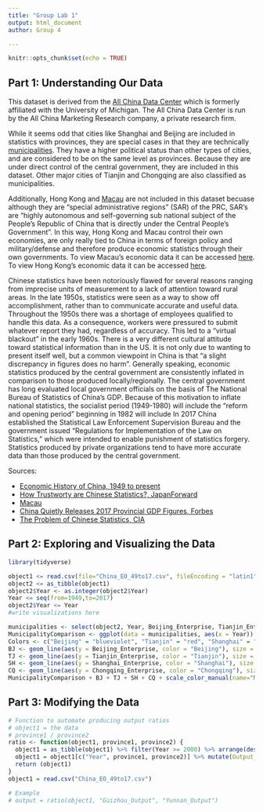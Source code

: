 ```yaml
---
title: "Group Lab 1"
output: html_document
author: Group 4

---
```


```r
knitr::opts_chunk$set(echo = TRUE)
```

## Part 1: Understanding Our Data
This dataset is derived from the [All China Data Center](https://chinadatacenter.net/Data/Services.aspx) which is formerly affiliated with the University of Michigan. The All China Data Center is run by the All China Marketing Research company, a private research firm. 

While it seems odd that cities like Shanghai and Beijing are included in statistics with provinces, they are special cases in that they are technically [municipalities](https://en.wikipedia.org/wiki/Direct-administered_municipalities_of_China). They have a higher political status than other types of cities, and are considered to be on the same level as provinces. Because they are under direct control of the central government, they are included in this dataset. Other major cities of Tianjin and Chongqing are also classified as municipalities.

Additionally, Hong Kong and [Macau](https://en.wikipedia.org/wiki/Macau) are not included in this dataset becuase although they are "special administrative regions" (SAR) of the PRC, SAR's are "highly autonomous and self-governing sub national subject of the People's Republic of China that is directly under the Central People's Government". In this way, Hong Kong and Macau control their own economies, are only really tied to China in terms of foreign policy and military/defense and therefore produce economic statistics through their own governments. To view Macau's economic data it can be accessed [here](https://www.gov.mo/en/about-macao-sar/statistics/). To view Hong Kong's economic data it can be accessed [here](https://www.hkeconomy.gov.hk/en/situation/index.htm). <!-- Should we include something about Taiwan in this section? -->


<!--Explain the time periods that might be the least reliable, and maybe summarize some of the suggested methods for “correcting” things like GDP data. *Need help with this section- I have not found what time periods are the least reliable nor have I found methods?? See the comments and if you have data, please add-->
Chinese statistics have been notoriously flawed for several reasons ranging from imprecise units of measurement to a lack of attention toward rural areas. In the late 1950s, statistics were seen as a way to show off accomplishment, rather than to communicate accurate and useful data. Throughout the 1950s there was a shortage of employees qualified to handle this data. As a consequence, workers were pressured to submit whatever report they had, regardless of accuracy. This led to a "virtual blackout" in the early 1960s. <!--This article also says that heavy industry statistics tend to be more accurate than those of light industry - wonder how this relates to the data?--> There is a very different cultural attitude toward statistical information than in the US. It is not only due to wanting to present itself well, but a common viewpoint in China is that "a slight discrepancy in figures does no harm".
Generally speaking, economic statistics produced by the central government are consistently inflated in comparison to those produced locally/regionally. The central government has long evaluated local government officials on the basis of The National Bureau of Statistics of China's GDP. Because of this motivation to inflate national statistics, the socialist period (1949-1980) will include <!-- probably inflated data? --> the "reform and opening period" beginning in 1982 will include <!-- more accurate data reflecting changes in the more-free market ? -->
In 2017 China established the Statistical Law Enforcement Supervision Bureau and the government issued “Regulations for Implementation of the Law on Statistics,” which were intended to enable punishment of statistics forgery. 
Statistics produced by private organizations tend to have more accurate data than those produced by the central government.
<!-- general source for this, Phil just said this in the lab 1 prompt -->

Sources: 

* [Economic History of China, 1949 to present](https://en.wikipedia.org/wiki/Economic_history_of_China_(1949%E2%80%93present))
* [How Trustworty are Chinese Statistics?, JapanForward](https://japan-forward.com/how-trustworthy-are-chinese-statistics-china-inflates-gdp-figures-by-478-billion-in-2017/)
* [Macau](https://en.wikipedia.org/wiki/Macau)
* [China Quietly Releases 2017 Provincial GDP Figures, Forbes](https://www.forbes.com/sites/salvatorebabones/2018/02/12/china-quietly-releases-2017-provincial-gdp-figures/#799c69ed20dc)
<!--Really interesting article from the CIA, goes into detail about Chinese history and statistics-->
* [The Problem of Chinese Statistics, CIA](https://www.cia.gov/library/center-for-the-study-of-intelligence/kent-csi/vol16no4/html/v17i1a07p_0001.htm)
<!--Here are a couple more articles on issues with Chinese statistics: https://www.economist.com/finance-and-economics/2018/07/07/chinas-statistics-are-bad-many-criticisms-of-them-are-worse and https://www.bloomberg.com/news/articles/2018-04-19/china-s-economic-stats-have-a-credibility-problem - I can send PDF copies if you run out of free articles to view on the sites-->

## Part 2: Exploring and Visualizing the Data

<!-- Explain interesting changes over time -->

<!-- 5 Visualizations + short explanations -->
```r
library(tidyverse)
```
```r
object1 <= read.csv(file="China_EO_49to17.csv", fileEncoding = "latin1")
object2 <= as_tibble(object1)
object2$Year <- as.integer(object2$Year)
Year <= seq(from=1949,to=2017)
object2$Year <= Year
#write visualizations here

municipalities <- select(object2, Year, Beijing_Enterprise, Tianjin_Enterprise, Shanghai_Enterprise, Chongqing_Enterprise)
MunicipalityComparison <- ggplot(data = municipalities, aes(x = Year)) # New ggplot
Colors <- c("Beijing" = "blueviolet", "Tianjin" = "red", "Shanghai" = "cyan3", "Chongqing" = "blue") # Colors and labels for legend
BJ <- geom_line(aes(y = Beijing_Enterprise, color = "Beijing"), size = 1.5)
TJ <- geom_line(aes(y = Tianjin_Enterprise, color = "Tianjin"), size = 1.5)
SH <- geom_line(aes(y = Shanghai_Enterprise, color = "Shanghai"), size = 1.5)
CQ <- geom_line(aes(y = Chongqing_Enterprise, color = "Chongqing"), size = 1.5)
MunicipalityComparison + BJ + TJ + SH + CQ + scale_color_manual(name="Municipality", values = Colors) + ggtitle("Change in Enterprise Counts in Chinese Municipalities") + theme_bw() + ylab("Enterprise Count")
```

## Part 3: Modifying the Data
<!--Function for output ratios, plot a few interesting comparisons-->
<!-- Plot and summarize relationship between output and number of enterprises for specific provinces -->
<!-- Find other data, visualize it, use it to modify existing data and visualize result -->
<!-- "Hidden" variables, visualize, maybe use statistical tests -->
<!-- Aggregate data by region -->

```r
# Function to automate producing output ratios
# object1 = the data
# province1 / province2
ratio <- function(object1, province1, province2) {
  object1 = as_tibble(object1) %>% filter(Year >= 2000) %>% arrange(desc(Year))
  object1 = object1[c("Year", province1, province2)] %>% mutate(Output_Ratio = .[[2]]/ .[[3]])
  return (object1)
}
object1 = read.csv("China_EO_49to17.csv")

# Example
# output = ratio(object1, "Guizhou_Output", "Yunnan_Output")


```

